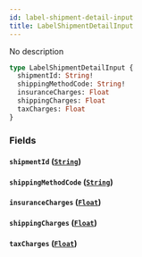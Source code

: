 ```yaml
---
id: label-shipment-detail-input
title: LabelShipmentDetailInput
---
```


No description

```graphql
type LabelShipmentDetailInput {
  shipmentId: String!
  shippingMethodCode: String!
  insuranceCharges: Float
  shippingCharges: Float
  taxCharges: Float
}
```

### Fields

#### `shipmentId` ([`String`](../../rate-manager-service/scalars/string))

#### `shippingMethodCode` ([`String`](../../rate-manager-service/scalars/string))

#### `insuranceCharges` ([`Float`](../../rate-manager-service/scalars/float))

#### `shippingCharges` ([`Float`](../../rate-manager-service/scalars/float))

#### `taxCharges` ([`Float`](../../rate-manager-service/scalars/float))
